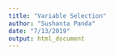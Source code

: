 ```yaml
---
title: "Variable Selection"
author: "Sushanta Panda"
date: "7/13/2019"
output: html_document
---
```


